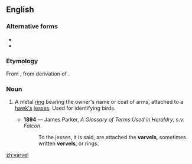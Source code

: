 ==English==

===Alternative forms===
* {{l|en|vervelle}}
* {{l|en|vervel}}

===Etymology===
From {{etyl|fro|en}} {{m|fro|vervelle||falcon's leg fetter}}, from {{etyl|VL.|en}} derivation of {{etyl|la|en}} {{m|la|vertibulum||joint}}.

===Noun===
{{en-noun}}

# {{label|en|falconry|heraldiccharge}} A metal [[ring]] bearing the owner's name or coat of arms, attached to a [[hawk|hawk's]] [[jess|jesses]]. Used for identifying birds.
#* '''1894''' — James Parker, ''A Glossary of Terms Used in Heraldry'', s.v. ''Falcon''.
#*: To the jesses, it is said, are attached the '''varvels''', sometimes written '''vervels''', or rings.

[[zh:varvel]]